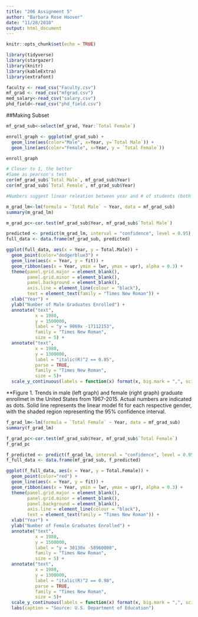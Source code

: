 ```yaml
---
title: "206 Assignment 5"
author: "Barbara Rose Hoover"
date: "11/28/2018"
output: html_document
---
```


```r
knitr::opts_chunk$set(echo = TRUE)
```


```r
library(tidyverse)
library(stargazer)
library(knitr)
library(kableExtra)
library(extrafont)
```
```r
faculty <- read_csv("Faculty.csv")
mf_grad <- read_csv("mfgrad.csv")
med_salary<-read_csv("salary.csv")
phd_field<-read_csv("phd_field.csv")

```

##Making Subset 
```r
mf_grad_sub<-select(mf_grad, Year:`Total Female`)
```


```r
enroll_graph <- ggplot(mf_grad_sub) +
  geom_line(aes(color="Male", x=Year, y=`Total Male`)) +
  geom_line(aes(color="Female", x=Year, y = `Total Female`))

enroll_graph
```


```r
# Closer to 1, the better 
#Same as pearson's test
cor(mf_grad_sub$`Total Male`, mf_grad_sub$Year)
cor(mf_grad_sub$`Total Female`, mf_grad_sub$Year)

#Numbers suggest linear releation between year and # of students (both genders) 
```

```r
m_grad_lm<-lm(formula = `Total Male` ~ Year, data = mf_grad_sub)
summary(m_grad_lm)

```

```r

m_grad_pc<-cor.test(mf_grad_sub$Year, mf_grad_sub$`Total Male`)

```

```r

predicted <- predict(m_grad_lm, interval = "confidence", level = 0.95)
full_data <- data.frame(mf_grad_sub, predicted)

ggplot(full_data, aes(x = Year, y = Total.Male)) + 
  geom_point(color="dodgerblue3") +
  geom_line(aes(x = Year, y = fit)) +
  geom_ribbon(aes(x = Year, ymin = lwr, ymax = upr), alpha = 0.3) +
  theme(panel.grid.major = element_blank(),
        panel.grid.minor = element_blank(),
        panel.background = element_blank(), 
        axis.line = element_line(colour = "black"), 
        text = element_text(family = "Times New Roman")) +
  xlab("Year") +
  ylab("Number of Male Graduates Enrolled") +
  annotate("text", 
           x = 1980, 
           y = 1500000, 
           label = "y = 9069x -17112153", 
           family = "Times New Roman", 
           size = 5) +
  annotate("text", 
           x = 1980, 
           y = 1300000, 
           label = "italic(R)^2 == 0.85", 
           parse = TRUE, 
           family = "Times New Roman", 
           size = 5)+
  scale_y_continuous(labels = function(x) format(x, big.mark = ",", scientific = FALSE), limits = c(260000,1720000))
```
\newline

**Figure 1. Trends in male (left graph) and female (right graph) graduate enrollmet in the United States from 1967-2015. Actual numbers are indicated as dots. Solid line represents the linear model fit for each respective gender, with the shaded region representing the 95% confidence interval. 


```r
f_grad_lm<-lm(formula = `Total Female` ~ Year, data = mf_grad_sub)
summary(f_grad_lm)

```

```r

f_grad_pc<-cor.test(mf_grad_sub$Year, mf_grad_sub$`Total Female`)
f_grad_pc

```

```r

f_predicted <- predict(f_grad_lm, interval = "confidence", level = 0.95)
f_full_data <- data.frame(mf_grad_sub, f_predicted)

ggplot(f_full_data, aes(x = Year, y = Total.Female)) + 
  geom_point(color="red") +
  geom_line(aes(x = Year, y = fit)) +
  geom_ribbon(aes(x = Year, ymin = lwr, ymax = upr), alpha = 0.3) +
  theme(panel.grid.major = element_blank(),
        panel.grid.minor = element_blank(),
        panel.background = element_blank(), 
        axis.line = element_line(colour = "black"), 
        text = element_text(family = "Times New Roman")) +
  xlab("Year") +
  ylab("Number of Female Graduates Enrolled") +
  annotate("text", 
           x = 1980, 
           y = 1500000, 
           label = "y = 30130x -58960000", 
           family = "Times New Roman", 
           size = 5) +
  annotate("text", 
           x = 1980, 
           y = 1300000, 
           label = "italic(R)^2 == 0.98", 
           parse = TRUE, 
           family = "Times New Roman", 
           size = 5)+
  scale_y_continuous(labels = function(x) format(x, big.mark = ",", scientific = FALSE), limits = c(260000,1720000))+
  labs(caption = "Source: U.S. Department of Education")
```
